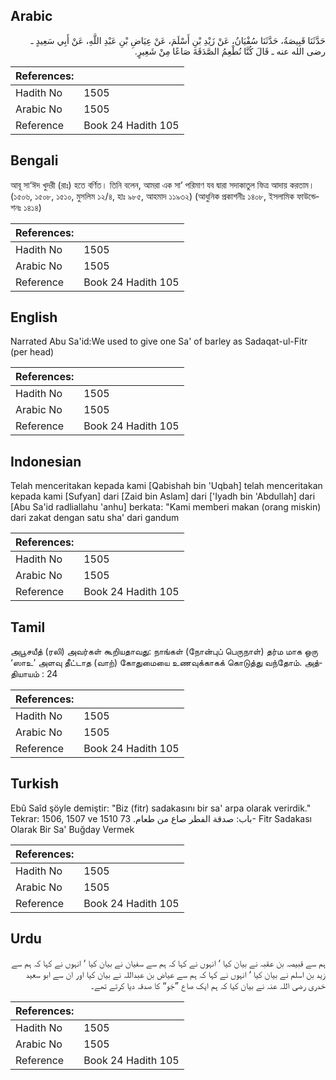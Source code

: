 ## Arabic


<div dir="rtl" lang="ar" style={{fontSize:'larger',backgroundColor:'#f8f9fa',padding:20}}>
حَدَّثَنَا قَبِيصَةُ، حَدَّثَنَا سُفْيَانُ، عَنْ زَيْدِ بْنِ أَسْلَمَ، عَنْ عِيَاضِ بْنِ عَبْدِ اللَّهِ، عَنْ أَبِي سَعِيدٍ ـ رضى الله عنه ـ قَالَ كُنَّا نُطْعِمُ الصَّدَقَةَ صَاعًا مِنْ شَعِيرٍ‏.‏
</div>
<div style={{backgroundColor:'#f8f9fa',padding:20, marginBottom: 10}}><table> <thead> <tr> <th>References:</th> <th></th> </tr> </thead> <tbody><tr><td>Hadith No</td><td>1505</td></tr><tr><td>Arabic No</td><td>1505</td></tr><tr><td>Reference</td><td>Book 24 Hadith 105</td></tr></tbody></table></div>

## Bengali


<div dir="ltr" lang="bn" style={{fontSize:'larger',backgroundColor:'#f8f9fa',padding:20}}>
আবূ সা‘ঈদ খুদরী (রাঃ) হতে বর্ণিত। তিনি বলেন, আমরা এক সা’ পরিমাণ যব দ্বারা সদাকাতুল ফিত্র আদায় করতাম। (১৫০৬, ১৫০৮, ১৫১০, মুসলিম ১২/৪, হাঃ ৯৮৫, আহমাদ ১১৯৩২) (আধুনিক প্রকাশনীঃ ১৪০৮, ইসলামিক ফাউন্ডেশনঃ ১৪১৪)
</div>
<div style={{backgroundColor:'#f8f9fa',padding:20, marginBottom: 10}}><table> <thead> <tr> <th>References:</th> <th></th> </tr> </thead> <tbody><tr><td>Hadith No</td><td>1505</td></tr><tr><td>Arabic No</td><td>1505</td></tr><tr><td>Reference</td><td>Book 24 Hadith 105</td></tr></tbody></table></div>

## English


<div dir="ltr" lang="en" style={{fontSize:'larger',backgroundColor:'#f8f9fa',padding:20}}>
Narrated Abu Sa'id:We used to give one Sa' of barley as Sadaqat-ul-Fitr (per head)
</div>
<div style={{backgroundColor:'#f8f9fa',padding:20, marginBottom: 10}}><table> <thead> <tr> <th>References:</th> <th></th> </tr> </thead> <tbody><tr><td>Hadith No</td><td>1505</td></tr><tr><td>Arabic No</td><td>1505</td></tr><tr><td>Reference</td><td>Book 24 Hadith 105</td></tr></tbody></table></div>

## Indonesian


<div dir="ltr" lang="id" style={{fontSize:'larger',backgroundColor:'#f8f9fa',padding:20}}>
Telah menceritakan kepada kami [Qabishah bin 'Uqbah] telah menceritakan kepada kami [Sufyan] dari [Zaid bin Aslam] dari ['Iyadh bin 'Abdullah] dari [Abu Sa'id radliallahu 'anhu] berkata: "Kami memberi makan (orang miskin) dari zakat dengan satu sha' dari gandum
</div>
<div style={{backgroundColor:'#f8f9fa',padding:20, marginBottom: 10}}><table> <thead> <tr> <th>References:</th> <th></th> </tr> </thead> <tbody><tr><td>Hadith No</td><td>1505</td></tr><tr><td>Arabic No</td><td>1505</td></tr><tr><td>Reference</td><td>Book 24 Hadith 105</td></tr></tbody></table></div>

## Tamil


<div dir="ltr" lang="ta" style={{fontSize:'larger',backgroundColor:'#f8f9fa',padding:20}}>
அபூசயீத் (ரலி) அவர்கள் கூறியதாவது: நாங்கள் (நோன்புப் பெருநாள்) தர்ம மாக ஒரு ‘ஸாஉ’ அளவு தீட்டாத (வாற்) கோதுமையை உணவுக்காகக் கொடுத்து வந்தோம். அத்தியாயம் : 24
</div>
<div style={{backgroundColor:'#f8f9fa',padding:20, marginBottom: 10}}><table> <thead> <tr> <th>References:</th> <th></th> </tr> </thead> <tbody><tr><td>Hadith No</td><td>1505</td></tr><tr><td>Arabic No</td><td>1505</td></tr><tr><td>Reference</td><td>Book 24 Hadith 105</td></tr></tbody></table></div>

## Turkish


<div dir="ltr" lang="tr" style={{fontSize:'larger',backgroundColor:'#f8f9fa',padding:20}}>
Ebû Saîd şöyle demiştir: "Biz (fitr) sadakasını bir sa' arpa olarak verirdik." Tekrar: 1506, 1507 ve 1510 باب: صدقة الفطر صاع من طعام. 73- Fitr Sadakası Olarak Bir Sa' Buğday Vermek
</div>
<div style={{backgroundColor:'#f8f9fa',padding:20, marginBottom: 10}}><table> <thead> <tr> <th>References:</th> <th></th> </tr> </thead> <tbody><tr><td>Hadith No</td><td>1505</td></tr><tr><td>Arabic No</td><td>1505</td></tr><tr><td>Reference</td><td>Book 24 Hadith 105</td></tr></tbody></table></div>

## Urdu


<div dir="rtl" lang="ur" style={{fontSize:'larger',backgroundColor:'#f8f9fa',padding:20}}>
ہم سے قبیصہ بن عقبہ نے بیان کیا ‘ انہوں نے کہا کہ ہم سے سفیان نے بیان کیا ‘ انہوں نے کہا کہ ہم سے زید بن اسلم نے بیان کیا ‘ انہوں نے کہا کہ ہم سے عیاض بن عبداللہ نے بیان کیا اور ان سے ابو سعید خدری رضی اللہ عنہ نے بیان کیا کہ ہم ایک صاع ”جَو“ کا صدقہ دیا کرتے تھے۔
</div>
<div style={{backgroundColor:'#f8f9fa',padding:20, marginBottom: 10}}><table> <thead> <tr> <th>References:</th> <th></th> </tr> </thead> <tbody><tr><td>Hadith No</td><td>1505</td></tr><tr><td>Arabic No</td><td>1505</td></tr><tr><td>Reference</td><td>Book 24 Hadith 105</td></tr></tbody></table></div>